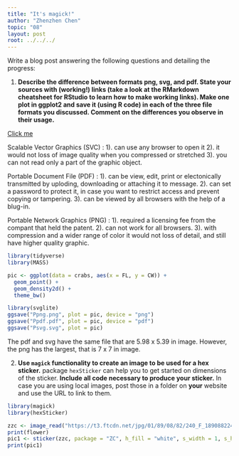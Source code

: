 ---
title: "It's magick!"
author: "Zhenzhen Chen"
topic: "08"
layout: post
root: ../../../
---

Write a blog post answering the following questions and detailing the progress: 

1. **Describe the difference between formats png, svg, and pdf. State your sources with (working!) links (take a look at the RMarkdown cheatsheet for RStudio to learn how to make working links). Make one plot in ggplot2 and save it (using R code) in each of the three file formats you discussed. Comment on the differences you observe in their usage.**

[Click me](https://www.95visual.com/blog/svg-pdf-jpg-png-whats-the-difference)

Scalable Vector Graphics (SVC) : 1). can use any browser to open it
2). it would not loss of image quality when you compressed or stretched
3). you can not read only a part of the graphic object. 

Portable Document File (PDF) : 1). can be view, edit, print or electonically transmitted by uploding, downloading or attaching it to message. 
2). can set a password to protect it, in case you want to restrict access and prevent copying or tampering. 
3). can be viewed by all browsers with the help of a blug-in. 

Portable Network Graphics (PNG) : 1). required a licensing fee from the compant that held the patent.
2). can not work for all browsers. 
3). with compression and a wider range of color it would not loss of detail, and still have higher quality graphic.

```{r}
library(tidyverse)
library(MASS)

pic <- ggplot(data = crabs, aes(x = FL, y = CW)) + 
  geom_point() + 
  geom_density2d() + 
  theme_bw()
```

```{r}
library(svglite)
ggsave("Ppng.png", plot = pic, device = "png")
ggsave("Ppdf.pdf", plot = pic, device = "pdf")
ggsave("Psvg.svg", plot = pic)

```

The pdf and svg have the same file that are 5.98 x 5.39 in image. However, the png has the largest, that is 7 x 7 in image. 

2. **Use `magick` functionality to create an image to be used for a hex sticker.**  package `hexSticker` can help you to get started on dimensions of the sticker. **Include all code necessary to produce your sticker.** In case you are using local images, post those in a folder on **your** website and use the URL to link to them.

```{r}
library(magick)
library(hexSticker)

zzc <- image_read("https://t3.ftcdn.net/jpg/01/89/08/82/240_F_189088224_tiGffiF5egyRmTI5Oiqhkq62msigMBz6.jpg")
print(flower)
pic1 <- sticker(zzc, package = "ZC", h_fill = "white", s_width = 1, s_height = 1, s_x = 1, s_y = 0.9, p_x = 1, p_y = 1.5, p_size = 16)
print(pic1)
```